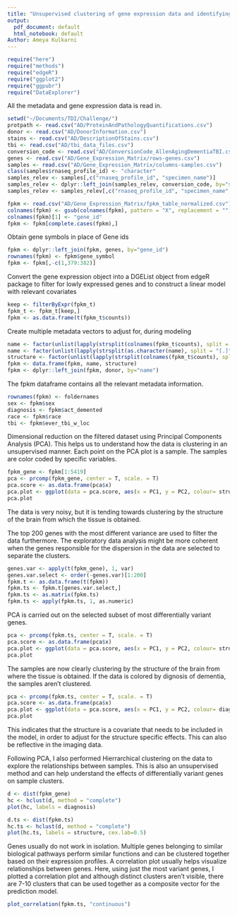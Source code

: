```yaml
---
title: "Unsupervised clustering of gene expression data and identifying relevant features"
output:
  pdf_document: default
  html_notebook: default
Author: Ameya Kulkarni
---
```


```r
require("here")
require("methods")
require("edgeR")
require("ggplot2")
require("ggpubr")
require("DataExplorer")
```

All the metadata and gene expression data is read in.

```r
setwd("~/Documents/TDI/Challenge/")
protpath <- read.csv("AD/ProteinAndPathologyQuantifications.csv")
donor <- read.csv("AD/DonorInformation.csv")
stains <- read.csv("AD/DescriptionOfStains.csv")
tbi <- read.csv("AD/tbi_data_files.csv")
conversion_code <- read.csv("AD/ConversionCode_AllenAgingDementiaTBI.csv")
genes <- read.csv("AD/Gene_Expression_Matrix/rows-genes.csv")
samples <- read.csv("AD/Gene_Expression_Matrix/columns-samples.csv")
class(samples$rnaseq_profile_id) <- "character"
samples_relev <- samples[,c("rnaseq_profile_id", "specimen_name")]
samples_relev <- dplyr::left_join(samples_relev, conversion_code, by="specimen_name")
samples_relev <- samples_relev[,c("rnaseq_profile_id", "specimen_name", "folderName")]

fpkm <- read.csv("AD/Gene_Expression_Matrix/fpkm_table_normalized.csv")
colnames(fpkm) <- gsub(colnames(fpkm), pattern = "X", replacement = "")
colnames(fpkm)[1] <- "gene_id"
fpkm <- fpkm[complete.cases(fpkm),]
```

Obtain gene symbols in place of Gene ids

```r
fpkm <- dplyr::left_join(fpkm, genes, by="gene_id")
rownames(fpkm) <- fpkm$gene_symbol
fpkm <- fpkm[,-c(1,379:382)]
```

Convert the gene expression object into a DGEList object from edgeR package to filter for lowly expressed genes and to construct a linear model with relevant covariates

```r
keep <- filterByExpr(fpkm_t)
fpkm_t <- fpkm_t[keep,]
fpkm <- as.data.frame(t(fpkm_t$counts))
```

Create multiple metadata vectors to adjust for, during modeling

```r
name <- factor(unlist(lapply(strsplit(colnames(fpkm_t$counts), split = "[_]"), function(x){x[1]})))
name <- factor(unlist(lapply(strsplit(as.character(name), split = "[.]"), function(x){paste(x[1], x[2], x[3], sep = ".")})))
structure <- factor(unlist(lapply(strsplit(colnames(fpkm_t$counts), split = "[_]"), function(x){x[2]})))
fpkm <- data.frame(fpkm, name, structure)
fpkm <- dplyr::left_join(fpkm, donor, by="name")
```

The fpkm dataframe contains all the relevant metadata information.

```r
rownames(fpkm) <- foldernames
sex <- fpkm$sex
diagnosis <- fpkm$act_demented
race <- fpkm$race
tbi <- fpkm$ever_tbi_w_loc
```


Dimensional reduction on the filtered dataset using Principal Components Analysis (PCA). This helps us to understand how the data is clustering in an unsupervised manner. Each point on the PCA plot is a sample. The samples are color coded by specific variables.

```r
fpkm_gene <- fpkm[1:5419]
pca <- prcomp(fpkm_gene, center = T, scale. = T)
pca.score <- as.data.frame(pca$x)
pca.plot <- ggplot(data = pca.score, aes(x = PC1, y = PC2, colour= structure)) + geom_point() + scale_shape_manual(1:24)
pca.plot
```

The data is very noisy, but it is tending towards clustering by the structure of the brain from which the tissue is obtained.

The top 200 genes with the most different variance are used to filter the data furthermore. The exploratory data analysis might be more coherent when the genes responsible for the dispersion in the data are selected to separate the clusters.

```r
genes.var <- apply(t(fpkm_gene), 1, var)
genes.var.select <- order(-genes.var)[1:200]
fpkm.t <- as.data.frame(t(fpkm))
fpkm.ts <- fpkm.t[genes.var.select,]
fpkm.ts <- as.matrix(fpkm.ts)
fpkm.ts <- apply(fpkm.ts, 1, as.numeric)
```

PCA is carried out on the selected subset of most differentially variant genes.

```r
pca <- prcomp(fpkm.ts, center = T, scale. = T)
pca.score <- as.data.frame(pca$x)
pca.plot <- ggplot(data = pca.score, aes(x = PC1, y = PC2, colour= structure)) + geom_point()
pca.plot
```

The samples are now clearly clustering by the structure of the brain from where the tissue is obtained. If the data is colored by dignosis of dementia, the samples aren't clustered.

```r
pca <- prcomp(fpkm.ts, center = T, scale. = T)
pca.score <- as.data.frame(pca$x)
pca.plot <- ggplot(data = pca.score, aes(x = PC1, y = PC2, colour= diagnosis)) + geom_point()
pca.plot
```

This indicates that the structure is a covariate that needs to be included in the model, in order to adjust for the structure specific effects. This can also be reflective in the imaging data.

Following PCA, I also performed Hierrarchical clustering on the data to explore the relationships between samples. This is also an unsupervised method and can help understand the effects of differentially variant genes on sample clusters.

```r
d <- dist(fpkm_gene)
hc <- hclust(d, method = "complete")
plot(hc, labels = diagnosis)

d.ts <- dist(fpkm.ts)
hc.ts <- hclust(d, method = "complete")
plot(hc.ts, labels = structure, cex.lab=0.5)
```

Genes usually do not work in isolation. Multiple genes belonging to similar biological pathways perform similar functions and can be clustered together based on their expression profiles. A correlation plot usually helps visualize relationships between genes. Here, using just the most variant genes, I plotted a correlation plot and although distinct clusters aren't visible, there are 7-10 clusters that can be used together as a composite vector for the prediction model.

```r
plot_correlation(fpkm.ts, "continuous")
```






